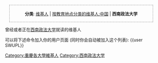 <div style="margin: 1em; text-align: center; padding: .25em; border: 1.0px gray dashed;">
'''分类''': [[:Category:维基人|维基人]] | [[:Category:按教育地点分类的维基人:中国|按教育地点分类的维基人:中国]] | '''西南政法大学'''
</div>

曾经或者正在[[西南政法大学|西南政法大学]]就读的维基人

可以将下述命令加入你的用户页面 (同时你会自动被加入这个列表):  <nowiki>{{user SWUPL}}</nowiki>

[[Category:重慶各大學維基人|Category:重慶各大學維基人]]
[[Category:西南政法大学|Category:西南政法大学]]